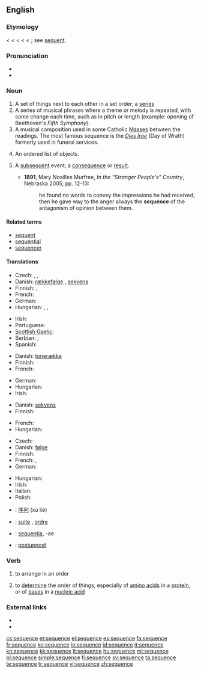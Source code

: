 {{also|séquence}}
==English==
{{wikipedia}}

===Etymology===
< {{etyl|enm}} {{term|sequence|lang=enm}} < {{etyl|fro}} {{term|sequence|lang=fr||a sequence of cards, answering verses}} < {{etyl|LL.}} {{term|sequentia||a following}} < {{etyl|la}} {{term|sequens|following}} < {{term|sequi||to follow}}; see [[sequent]].

===Pronunciation===
* {{IPA|/ˈsikwəns/|/ˈsikwɛns/}}
* {{audio|en-us-sequence.ogg|Audio (US)}}

===Noun===
{{en-noun}}

# A set of things next to each other in a set order; a [[series]]
# A series of musical phrases where a theme or melody is repeated, with some change each time, such as in pitch or length (example: opening of Beethoven's ''Fifth Symphony'').
# A musical composition used in some Catholic [[Mass]]es between the readings.  The most famous sequence is the ''[[Dies Irae]]'' (Day of Wrath) formerly used in funeral services.
# {{mathematics}} An ordered list of objects.
# {{context|now|_|rare}} A [[subsequent]] event; a [[consequence]] or [[result]].
#*'''1891''', Mary Noailles Murfree, ''In the "Stranger People's" Country'', Nebraska 2005, pp. 12-13:
#*:he found no words to convey the impressions he had received; then he gave way to the anger always the '''sequence''' of the antagonism of opinion between them.

====Related terms====
* [[sequent]]
* [[sequential]]
* [[sequencer]]

====Translations====
{{trans-top|set of things in a set order}}
* Czech: {{t+|cs|řada|f}}, {{t-|cs|sled|m}}, {{t|cs|sekvence|f}}
* Danish: [[rækkefølge]] {{c}}, [[sekvens]] {{c}}
* Finnish: {{t+|fi|sarja}}, {{t-|fi|sekvenssi}}
* French: {{t+|fr|séquence|f}}
* German: {{t+|de|Reihenfolge|f}}
* Hungarian: {{t+|hu|sorozat}}, {{t+|hu|szekvencia}}, {{t+|hu|sor}}
{{trans-mid}}
* Irish: {{t-|ga|seicheamh|m|xs=Irish}}
* Portuguese: {{t|pt|sequência|f}}
* [[Scottish Gaelic]]: {{t-|gd|leanmhainn|m|xs=Scottish Gaelic}}
* Serbian: {{t-|sr|niz}}, {{t-|sr|redosled}}
* Spanish: {{t-|es|secuencia|f}}
{{trans-bottom}}

{{trans-top|series of musical phrases where a theme or melody is repeated}}
* Danish: [[tonerække]] {{c}}
* Finnish: {{t-|fi|sekvenssi}}
* French: {{t+|fr|séquence|f}}
{{trans-mid}}
* German: {{t+|de|Sequenz|f}}
* Hungarian: {{t+|hu|szekvencia}}
* Irish: {{t-|ga|seicheamh|m|xs=Irish}}
{{trans-bottom}}

{{trans-top|poetic, music composition used in some Catholic Masses between the readings}}
* Danish: [[sekvens]] {{c}}
* Finnish: {{t-|fi|sekvenssi}}
{{trans-mid}}
* French: {{t+|fr|séquence|f}}
* Hungarian: {{t+|hu|szekvencia}}
{{trans-bottom}}

{{trans-top|in mathematics, an ordered list of objects}}
* Czech: {{t-|cs|posloupnost|f}}
* Danish: [[følge]] {{c}}
* Finnish: {{t+|fi|sarja}}
* French: {{t+|fr|suite|f}}, {{t+|fr|séquence|f}}
* German: {{t+|de|Folge|f}}
{{trans-mid}}
* Hungarian: {{t+|hu|sorozat}}
* Irish: {{t-|ga|seicheamh|m|xs=Irish}}
* Italian: {{t-|it|successione|f}}
* Polish: {{t+|pl|ciąg|m}}
{{trans-bottom}}

{{checktrans-top}}
* {{ttbc|Chinese}}: [[序列]] (xù liè)
* {{ttbc|French}}: [[suite]] {{f}}, [[ordre]] {{m}}
* {{ttbc|Latin}}: [[sequentia]], -ae {{f}}
* {{ttbc|Slovak}}: [[postupnosť]] {{f}}
{{trans-bottom}}

===Verb===
{{en-verb|sequences|sequencing|sequenced}}

# {{transitive}} to arrange in an order
# {{transitive}} to [[determine]] the order of things, especially of [[amino acid]]s in a [[protein]], or of [[base]]s in a [[nucleic acid]]

===External links===
* {{R:Webster 1913}}
* {{R:Century 1911}}

[[cs:sequence]]
[[et:sequence]]
[[el:sequence]]
[[es:sequence]]
[[fa:sequence]]
[[fr:sequence]]
[[ko:sequence]]
[[io:sequence]]
[[id:sequence]]
[[it:sequence]]
[[kn:sequence]]
[[kk:sequence]]
[[lt:sequence]]
[[hu:sequence]]
[[ml:sequence]]
[[pl:sequence]]
[[simple:sequence]]
[[fi:sequence]]
[[sv:sequence]]
[[ta:sequence]]
[[te:sequence]]
[[tr:sequence]]
[[vi:sequence]]
[[zh:sequence]]